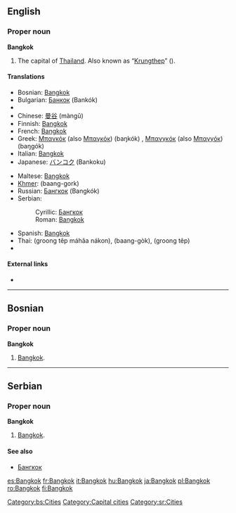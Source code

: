 ==English==

===Proper noun===
'''Bangkok'''

# The capital of [[Thailand]]. Also known as “[[Krungthep]]” ({{Thai|[[กรุงเทพ]]}}).

====Translations====
{{trans-top|the capital of Thailand}}
* Bosnian: [[#Bosnian|Bangkok]] {{m}}
* Bulgarian: [[Банкок]] (Bankók)
* {{trreq|Burmese}}
* Chinese: [[曼谷]] (màngǔ)
* Finnish: [[#Finnish|Bangkok]]
* French: [[#French|Bangkok]]
* Greek: [[Μπανκόκ]] (also [[Μπαγκόκ]]) (baŋkók) {{f}}, [[Μπανγκόκ]] (also [[Μπαγγόκ]]) (baŋɡók) {{f}}
* Italian: [[#Italian|Bangkok]]
* Japanese: [[バンコク]] (Bankoku)
{{trans-mid}}
* Maltese: [[#Maltese|Bangkok]]
* [[Khmer]]: {{Khmr|[[បាងកក]]}} (baang-gork)
* Russian: [[Бангкок]] (Bangkók) {{m}}
* Serbian:
*: Cyrillic: [[Бангкок]] {{m}}
*: Roman: [[#Serbian|Bangkok]] {{m}}
* Spanish: [[#Spanish|Bangkok]] {{m}}
* Thai: {{Thai|[[กรุงเทพมหานคร]]}} (groong têp máhăa nákon), {{Thai|[[บางกอก]]}} (baang-gòk), {{Thai|[[กรุงเทพ]]}} (groong têp)
* {{trreq|Vietnamese}}
{{trans-bottom}}

====External links====
* {{pedialite}}

----

==Bosnian==

===Proper noun===
'''Bangkok''' {{m}}

# [[#English|Bangkok]].

[[Category:bs:Cities]]

----

==Serbian==

===Proper noun===
'''Bangkok''' {{m}}

# [[#English|Bangkok]].

====See also====
* [[Бангкок]]

[[Category:Capital cities]]
[[Category:sr:Cities]]

[[es:Bangkok]]
[[fr:Bangkok]]
[[it:Bangkok]]
[[hu:Bangkok]]
[[ja:Bangkok]]
[[pl:Bangkok]]
[[ro:Bangkok]]
[[fi:Bangkok]]